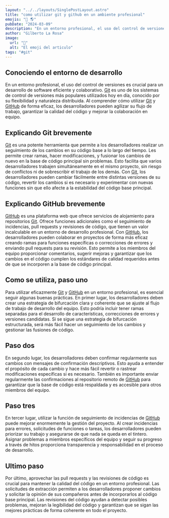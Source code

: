 ---
layout: "../../layouts/SinglePostLayout.astro"
title: "como utilizar git y github en un ambiente profesional"
emojis: "📣 🌎"
pubDate: "2024-03-09"
description: "En un entorno profesional, el uso del control de versiones es crucial para un desarrollo de software eficiente y colaborativo."
author: "Gilberto La Rosa"
image:
  url: "🔀"
  alt: "El emoji del articulo"
tags: "#git"
---

## Conociendo el entorno de desarrollo

En un entorno profesional, el uso del control de versiones es crucial para un desarrollo de software eficiente y colaborativo. [Git](https://git-scm.com/book/es/v2/Inicio---Sobre-el-Control-de-Versiones-Acerca-del-Control-de-Versiones) es uno de los sistemas de control de versiones más populares utilizados hoy en día, conocido por su flexibilidad y naturaleza distribuida. Al comprender cómo utilizar [Git](https://git-scm.com/book/es/v2/Inicio---Sobre-el-Control-de-Versiones-Acerca-del-Control-de-Versiones) y [GitHub](https://docs.github.com/es/get-started) de forma eficaz, los desarrolladores pueden agilizar su flujo de trabajo, garantizar la calidad del código y mejorar la colaboración en equipo.

## Explicando Git brevemente

[Git](https://git-scm.com/book/es/v2/Inicio---Sobre-el-Control-de-Versiones-Acerca-del-Control-de-Versiones) es una potente herramienta que permite a los desarrolladores realizar un seguimiento de los cambios en su código base a lo largo del tiempo. Les permite crear ramas, hacer modificaciones, y fusionar los cambios de nuevo en la base de código principal sin problemas. Esto facilita que varios desarrolladores trabajen simultáneamente en el mismo proyecto, sin riesgo de conflictos ni de sobrescribir el trabajo de los demás. Con [Git](https://git-scm.com/book/es/v2/Inicio---Sobre-el-Control-de-Versiones-Acerca-del-Control-de-Versiones), los desarrolladores pueden cambiar fácilmente entre distintas versiones de su código, revertir los cambios si es necesario y experimentar con nuevas funciones sin que ello afecte a la estabilidad del código base principal.

## Explicando GitHub brevemente

[GitHub](https://docs.github.com/es/get-started) es una plataforma web que ofrece servicios de alojamiento para repositorios [Git](https://git-scm.com/book/es/v2/Inicio---Sobre-el-Control-de-Versiones-Acerca-del-Control-de-Versiones). Ofrece funciones adicionales como el seguimiento de incidencias, pull requests y revisiones de código, que tienen un valor incalculable en un entorno de desarrollo profesional. Con [GitHub](https://docs.github.com/es/get-started), los desarrolladores pueden colaborar en proyectos de forma más eficaz creando ramas para funciones específicas o correcciones de errores y enviando pull requests para su revisión. Esto permite a los miembros del equipo proporcionar comentarios, sugerir mejoras y garantizar que los cambios en el código cumplen los estándares de calidad requeridos antes de que se incorporen a la base de código principal.

## Como se utiliza, paso uno

Para utilizar eficazmente [Git](https://git-scm.com/book/es/v2/Inicio---Sobre-el-Control-de-Versiones-Acerca-del-Control-de-Versiones) y [GitHub](https://docs.github.com/es/get-started) en un entorno profesional, es esencial seguir algunas buenas prácticas. En primer lugar, los desarrolladores deben crear una estrategia de bifurcación clara y coherente que se ajuste al flujo de trabajo de desarrollo del equipo. Esto podría incluir tener ramas separadas para el desarrollo de características, correcciones de errores y versiones candidatas. Si se sigue una estrategia de bifurcación estructurada, será más fácil hacer un seguimiento de los cambios y gestionar las fusiones de código.

## Paso dos

En segundo lugar, los desarrolladores deben confirmar regularmente sus cambios con mensajes de confirmación descriptivos. Esto ayuda a entender el propósito de cada cambio y hace más fácil revertir o rastrear modificaciones específicas si es necesario. También es importante enviar regularmente las confirmaciones al repositorio remoto de [GitHub](https://docs.github.com/es/get-started) para garantizar que la base de código está respaldada y es accesible para otros miembros del equipo.

## Paso tres

En tercer lugar, utilizar la función de seguimiento de incidencias de [GitHub](https://docs.github.com/es/get-started) puede mejorar enormemente la gestión del proyecto. Al crear incidencias para errores, solicitudes de funciones o tareas, los desarrolladores pueden priorizar su trabajo y asegurarse de que nada se queda en el tintero. Asignar problemas a miembros específicos del equipo y seguir su progreso a través de hitos proporciona transparencia y responsabilidad en el proceso de desarrollo.

## Ultimo paso

Por último, aprovechar las pull requests y las revisiones de código es crucial para mantener la calidad del código en un entorno profesional. Las solicitudes de extracción permiten a los desarrolladores proponer cambios y solicitar la opinión de sus compañeros antes de incorporarlos al código base principal. Las revisiones del código ayudan a detectar posibles problemas, mejoran la legibilidad del código y garantizan que se sigan las mejores prácticas de forma coherente en todo el proyecto.
